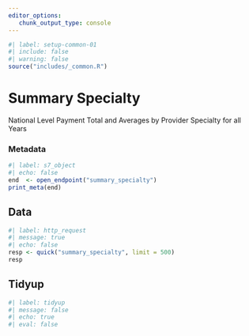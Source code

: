 ```yaml
---
editor_options: 
   chunk_output_type: console
---
```


```r
#| label: setup-common-01
#| include: false
#| warning: false
source("includes/_common.R")
```

# Summary Specialty {#sec-openspecial}

National Level Payment Total and Averages by Provider Specialty for all Years

### Metadata

```r
#| label: s7_object
#| echo: false
end  <- open_endpoint("summary_specialty")
print_meta(end)
```

## Data

```r
#| label: http_request
#| message: true
#| echo: false
resp <- quick("summary_specialty", limit = 500)
resp
```

## Tidyup

```r
#| label: tidyup
#| message: false
#| echo: true
#| eval: false

```

